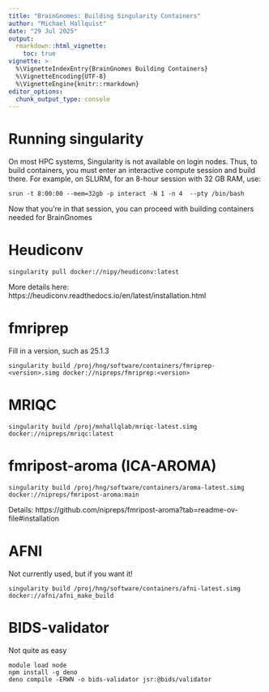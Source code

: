 ```yaml
---
title: "BrainGnomes: Building Singularity Containers"
author: "Michael Hallquist"
date: "29 Jul 2025"
output: 
  rmarkdown::html_vignette:
    toc: true
vignette: >
  %\VignetteIndexEntry{BrainGnomes Building Containers}
  %\VignetteEncoding{UTF-8}
  %\VignetteEngine{knitr::rmarkdown}
editor_options:
  chunk_output_type: console
---
```


# Running singularity

On most HPC systems, Singularity is not available on login nodes. Thus, to build containers, you must enter an interactive compute session and build there. For example, on SLURM, for an 8-hour session with 32 GB RAM, use:

```
srun -t 8:00:00 --mem=32gb -p interact -N 1 -n 4  --pty /bin/bash
```

Now that you're in that session, you can proceed with building containers needed for BrainGnomes

# Heudiconv

```
singularity pull docker://nipy/heudiconv:latest
```

More details here: https://heudiconv.readthedocs.io/en/latest/installation.html

# fmriprep

Fill in a version, such as 25.1.3

```
singularity build /proj/hng/software/containers/fmriprep-<version>.simg docker://nipreps/fmriprep:<version>
```

# MRIQC

```
singularity build /proj/mnhallqlab/mriqc-latest.simg docker://nipreps/mriqc:latest
```

# fmripost-aroma (ICA-AROMA)

```
singularity build /proj/hng/software/containers/aroma-latest.simg docker://nipreps/fmripost-aroma:main
```

Details: https://github.com/nipreps/fmripost-aroma?tab=readme-ov-file#installation

# AFNI

Not currently used, but if you want it!

```
singularity build /proj/hng/software/containers/afni-latest.simg  docker://afni/afni_make_build
```

# BIDS-validator

Not quite as easy

```
module load node
npm install -g deno
deno compile -ERWN -o bids-validator jsr:@bids/validator
```
